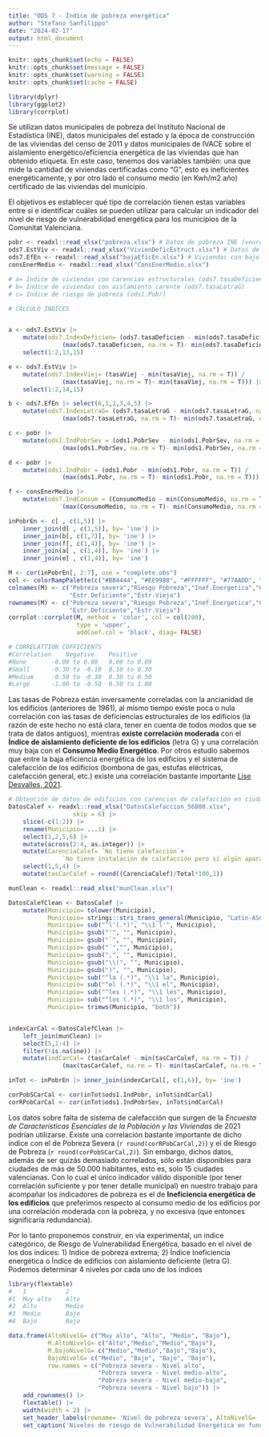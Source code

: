---
title: "ODS 7 - Índice de pobreza energética"
author: "Stefano Sanfilippo"
date: "2024-02-17"
output: html_document
---


```{r include=FALSE}
knitr::opts_chunk$set(echo = FALSE)
knitr::opts_chunk$set(message = FALSE)
knitr::opts_chunk$set(warning = FALSE)
knitr::opts_chunk$set(cache = FALSE)
```



```{r}

library(dplyr)
library(ggplot2)
library(corrplot)

```

Se utilizan datos municipales de pobreza del Instituto Nacional de Estadística (INE), datos municipales del estado y la época de construcción de las viviendas del censo de 2011 y datos municipales de IVACE sobre el aislamiento energético/eficiencia energética de las viviendas que han obtenido etiqueta. En este caso, tenemos dos variables también: una que mide la cantidad de viviendas certificadas como "G", esto es ineficientes energéticamente, y por otro lado el consumo medio (en Kwh/m2 año) certificado de las viviendas del municipio.

El objetivos es establecer qué tipo de correlación tienen estas variables entre si e identificar cuáles se pueden utilizar para calcular un indicador del nivel de riesgo de vulnerabilidad energética para los municipios de la Comunitat Valenciana.

```{r }

pobr <- readxl::read_xlsx("pobreza.xlsx") # Datos de pobreza INE (veure ODS 1)
ods7.EstViv <- readxl::read_xlsx("VivienDeficEstruct.xlsx") # Datos de viviendas con deficiencias estructurales (INE 2011)
ods7.EfEn <- readxl::read_xlsx("bajaEficEn.xlsx") # Viviendas con bajo aislamiento. Se obtiene del procesamiento que hace el documento principal (ODS_Valencia_new2.Rmd)
consEnerMedio <- readxl::read_xlsx("ConsEnerMedio.xlsx")

# a= Indice de viviendas con carencias estructurales (ods7.tasaDeficien)
# b= Indice de viviendas con aislamiento carente (ods7.tasaLetraG)
# c= Indice de riesgo de pobreza (ods1.Pobr)

# CÁLCULO ÍNDICES


a <- ods7.EstViv |> 
    mutate(ods7.IndexDeficien= (ods7.tasaDeficien - min(ods7.tasaDeficien, na.rm = T)) /
               (max(ods7.tasaDeficien, na.rm = T)- min(ods7.tasaDeficien, na.rm = T))) |> 
    select(1:2,13,15)

e <- ods7.EstViv |> 
    mutate(ods7.IndexViej= (tasaViej - min(tasaViej, na.rm = T)) /
               (max(tasaViej, na.rm = T)- min(tasaViej, na.rm = T))) |> 
    select(1:2,14,15)

b <- ods7.EfEn |> select(6,1,2,3,4,5) |>
    mutate(ods7.IndexLetraG= (ods7.tasaLetraG - min(ods7.tasaLetraG, na.rm = T)) /
               (max(ods7.tasaLetraG, na.rm = T)- min(ods7.tasaLetraG, na.rm = T)))

c <- pobr |> 
    mutate(ods1.IndPobrSev = (ods1.PobrSev - min(ods1.PobrSev, na.rm = T)) /
               (max(ods1.PobrSev, na.rm = T)- min(ods1.PobrSev, na.rm = T)))

d <- pobr |> 
    mutate(ods1.IndPobr = (ods1.Pobr - min(ods1.Pobr, na.rm = T)) /
               (max(ods1.Pobr, na.rm = T)- min(ods1.Pobr, na.rm = T)))

f <- consEnerMedio |> 
    mutate(ods7.IndConsum = (ConsumoMedio - min(ConsumoMedio, na.rm = T)) /
               (max(ConsumoMedio, na.rm = T)- min(ConsumoMedio, na.rm = T)))

inPobrEn <- c[ , c(1,5)] |> 
    inner_join(d[ , c(1,5)], by= 'ine') |> 
    inner_join(b[, c(1,7)], by= 'ine') |> 
    inner_join(f[, c(1,4)], by= 'ine') |>
    inner_join(a[ , c(1,4)], by= 'ine') |> 
    inner_join(e[ , c(1,4)], by= 'ine')

M <- cor(inPobrEn[, 2:7], use = "complete.obs")
col <- colorRampPalette(c("#BB4444", "#EE9988", "#FFFFFF", "#77AADD", "#4477AA"))
colnames(M) <- c("Pobreza severa","Riesgo Pobreza","Inef.Energetica","Consumo Medio",
                 "Estr.Deficiente","Estr.Vieja")
rownames(M) <- c("Pobreza severa","Riesgo Pobreza","Inef.Energetica","Consumo Medio",
                 "Estr.Deficiente","Estr.Vieja")
corrplot::corrplot(M, method = 'color', col = col(200),
                   type = 'upper',
                   addCoef.col = 'black', diag= FALSE)

# CORRELATTION COFFICIENTS
#Correlation 	Negative 	Positive
#None 		-0.09 to 0.00 	0.00 to 0.09
#Small 		-0.30 to -0.10 	0.10 to 0.30
#Medium 	-0.50 to -0.30 	0.30 to 0.50
#Large 		-1.00 to -0.50 	0.50 to 1.00


```

Las tasas de Pobreza están inversamente correladas con la ancianidad de los edificios (anteriores de 1961), al mismo tiempo existe poca o nula correlación con las tasas de deficiencias estructurales de los edificios (la razón de este hecho no está clara, tener en cuenta de todos modos que se trata de datos antiguos), mientras **existe correlación moderada** con el **Índice de aislamiento deficiente de los edificios** (letra G) y una correlación muy baja con el **Consumo Medio Energético**. Por otros estudio sabemos que entre la baja eficiencia energética de los edificios y el sistema de calefacción de los edificios (bombona de gas, estufas eléctricas, calefacción general, etc.) existe una correlación bastante importante [Lise Desvalles, 2021](https://shs.hal.science/halshs-03185072/file/Scripta%20Nova%20.pdf). 


```{r}


# Obtención de datos de edificios con carencias de calefacción en ciudades españolas de >50.000 hab.
DatosCalef <- readxl::read_xlsx("DatosCalefaccion_56800.xlsx",
                  skip = 6) |> 
    slice(-c(1:2)) |> 
    rename(Municipio= ...1) |> 
    select(1,2,5,6) |> 
    mutate(across(2:4, as.integer)) |> 
    mutate(CarenciaCalef= `No tiene calefacción`+
               `No tiene instalación de calefacción pero sí algún aparato que permite calentar alguna habitación (por ejemplo radiadores eléctricos)`) |> 
    select(1,5,4) |> 
    mutate(tasCarCalef = round((CarenciaCalef)/Total*100,1))

munClean <- readxl::read_xlsx("munClean.xlsx")

DatosCalefClean <- DatosCalef |> 
    mutate(Municipio= tolower(Municipio),
           Municipio= stringi::stri_trans_general(Municipio, "Latin-ASCII"),
           Municipio= sub("^l'(.*)", "\\1 l'", Municipio),
           Municipio= gsub("'", "", Municipio),
           Municipio= gsub("`", "", Municipio),
           Municipio= gsub("´","", Municipio),
           Municipio= gsub(",", "", Municipio),
           Municipio= gsub("\\(", "", Municipio),
           Municipio= gsub(")", "", Municipio),
           Municipio= sub("^la (.*)", "\\1 la", Municipio),
           Municipio= sub("^el (.*)", "\\1 el", Municipio),
           Municipio= sub("^les (.*)", "\\1 les", Municipio),
           Municipio= sub("^los (.*)", "\\1 los", Municipio),
           Municipio= trimws(Municipio, "both"))


indexCarCal <-DatosCalefClean |> 
    left_join(munClean) |> 
    select(5,1:4) |> 
    filter(!is.na(ine)) |> 
    mutate(indCarCal= (tasCarCalef - min(tasCarCalef, na.rm = T)) /
               (max(tasCarCalef, na.rm = T)- min(tasCarCalef, na.rm = T)))

inTot <- inPobrEn |> inner_join(indexCarCal[, c(1,6)], by= 'ine')

corPobSCarCal <- cor(inTot$ods1.IndPobr, inTot$indCarCal)
corRPobCarCal <- cor(inTot$ods1.IndPobrSev, inTot$indCarCal)


```


Los datos sobre falta de sistema de calefacción que surgen de la *Encuesta de Características Esenciales de la Población y las Viviendas* de 2021 podrían utilizarse. Existe una correlación bastante importante de dicho índice con el de Pobreza Severa (`r round(corRPobCarCal,2)`) y el de Riesgo de Pobreza (`r round(corPobSCarCal,2)`). Sin embargo, dichos datos, además de ser quizás demasiado correlados, sólo están disponibles para ciudades de más de 50.000 habitantes, esto es, solo 15 ciudades valencianas. Con lo cual el único indicador válido disponible (por tener correlación suficiente y por tener detalle municipal) en nuestro trabajo para acompañar los indicadores de pobreza es el de **Ineficiencia energética de los edificios** que preferimos respecto al consumo medio de los edificios por una correlación moderada con la pobreza, y no excesiva (que entonces significaría redundancia).

Por lo tanto proponemos construir, en vía experimental, un indice categórico, de Riesgo de Vulnerabilidad Energética, basado en el nivel de los dos índices: 1) Indice de pobreza extrema; 2) Índice Ineficiencia energética o Índice de edificios con aislamiento deficiente (letra G). Podemos determinar 4 niveles por cada uno de los índices


```{r}
library(flextable)
#	1	        2
#1	Muy alto	Alto
#2	Alto	    Medio
#3	Medio	    Bajo
#4	Bajo	    Bajo

data.frame(AltoNivelG= c("Muy alto", "Alto", "Medio", "Bajo"),
           M.AltoNivelG= c("Alto","Medio","Medio","Bajo"),
           M.BajoNivelG= c("Medio","Medio","Bajo","Bajo"),
           BajoNivelG= c("Medio", "Bajo", "Bajo", "Bajo"),
           row.names = c("Pobreza severa - Nivel alto",
                         "Pobreza severa - Nivel medio-alto",
                         "Pobreza severa - Nivel medio-bajo",
                         "Pobreza severa - Nivel bajo")) |> 
    add_rownames() |> 
    flextable() |> 
    width(width = 2) |> 
    set_header_labels(rowname= 'Nivel de pobreza severa', AltoNivelG= 'Alto índice de ineficiencia enrgética',M.AltoNivelG= "Medio-alto índice de ineficiencia energética",M.BajoNivelG= "Medio-bajo índice de ineficiencia energética", BajoNivelG= 'Bajo índice de ineficiencia enrgética') |> 
    set_caption('Niveles de riesgo de Vulnerabilidad Energética en función de los indices de Pobreza Sevea y de Ineficiencia energética')


```





